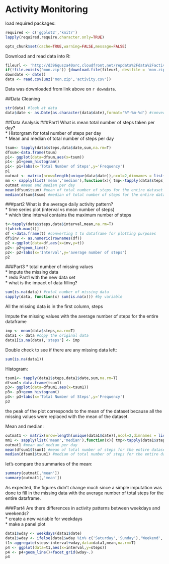 Activity Monitoring
========================
load required packages:
```r
required <- c('ggplot2','knitr')
lapply(required,require,character.only=TRUE)
```

```r
opts_chunk$set(cache=TRUE,warning=FALSE,message=FALSE)
```

Download and read data into R:
```r
fileurl <- 'http://d396qusza40orc.cloudfront.net/repdata%2Fdata%2Factivity.zip'
if(!file.exists('mon.zip')) {download.file(fileurl, destfile = 'mon.zip')}
downdate <- date()
data <- read.csv(unz('mon.zip','activity.csv'))
```
Data was downloaded from link above on `r downdate`.

##Data Cleaning
```r
str(data) #look at data
data$date <- as.Date(as.character(data$date),format='%Y-%m-%d') #convert to Date format
```

##Data Analysis
###Part1
What is mean total number of steps taken per day?  
* Historgram for total number of steps per day  
* Mean and median of total number of steps per day 
```r
tsum<- tapply(data$steps,data$date,sum,na.rm=T)
dfsum<-data.frame(tsum)
p1<- ggplot(data=dfsum,aes(x=tsum))
p1<- p1+geom_histogram()
p1<- p1+labs(x='Total Number of Steps',y='Frequency')
p1
outmat <- matrix(nrow=length(unique(data$date)),ncol=2,dimnames = list(as.character(unique(data$date)),c('mean','median')))
mm <- sapply(list('mean','median'),function(x){ tmp<-tapply(data$steps, data$date, x,na.rm=T); outmat[,x]<<- tmp})
outmat #mean and median per day
mean(dfsum$tsum) #mean of total number of steps for the entire dataset
median(dfsum$tsum) #median of total number of steps for the entire dataset
```

###part2
What is the average daily activity pattern?  
* time series plot (interval vs mean number of steps)  
* which time interval contains the maximum number of steps  
```r
t<-tapply(data$steps,data$interval,mean,na.rm=T)
t[which.max(t)]
df <-data.frame(t) #converting t to dataframe for plotting purposes
df$inv <- as.numeric(rownames(df))
p2 <-ggplot(data=df,aes(x=inv,y=t))
p2<- p2+geom_line()
p2<- p2+labs(x='Interval',y='average number of steps')
p2
```

###Part3
* total number of missing values  
* impute the missing data  
* redo Part1 with the new data set  
* what is the impact of data filling?  

```r
sum(is.na(data)) #total number of missing data
sapply(data, function(x) sum(is.na(x))) #by variable
```
All the missing data is in the first column, steps

Impute the missing values with the average number of steps for the entire dataframe
```r
imp <- mean(data$steps,na.rm=T)
data1 <- data #copy the original data
data1[is.na(data),'steps'] <- imp
```
Double check to see if there are any missing data left:
```r
sum(is.na(data1))
```

Histogram:
```r
tsum1<- tapply(data1$steps,data1$date,sum,na.rm=T)
dfsum1<-data.frame(tsum1)
p3<- ggplot(data=dfsum1,aes(x=tsum1))
p3<- p3+geom_histogram()
p3<- p3+labs(x='Total Number of Steps',y='Frequency')
p3
```

the peak of the plot corresponds to the mean of the dataset because all the missing values were replaced with the mean of the dataset.


Mean and median:
```r
outmat1 <- matrix(nrow=length(unique(data1$date)),ncol=2,dimnames = list(as.character(unique(data1$date)),c('mean','median')))
mm1 <- sapply(list('mean','median'),function(x){ tmp<-tapply(data1$steps, data1$date, x,na.rm=T); outmat1[,x]<<- tmp})
outmat1 #mean and median per day
mean(dfsum1$tsum1) #mean of total number of steps for the entire dataset
median(dfsum1$tsum1) #median of total number of steps for the entire dataset
```

let's compare the summaries of the mean:
```r
summary(outmat[,'mean'])
summary(outmat1[,'mean'])
```
As expected, the figures didn't change much since a simple imputation was done to fill in the missing data with the average number of total steps for the entire dataframe.

###Part4
Are there differences in activity patterns between weekdays and weekends?  
* create a new variable for weekdays  
* make a panel plot  

```r
data1$wday <- weekdays(data1$date)
data1$wday <- ifelse(data1$wday %in% c('Saturday','Sunday'),'Weekend','Weekday')
t1<-aggregate(steps~interval+wday,data=data1,mean,na.rm=T)
p4 <- ggplot(data=t1,aes(x=interval,y=steps))
p4 <- p4+geom_line()+facet_grid(wday~.)
p4
```
